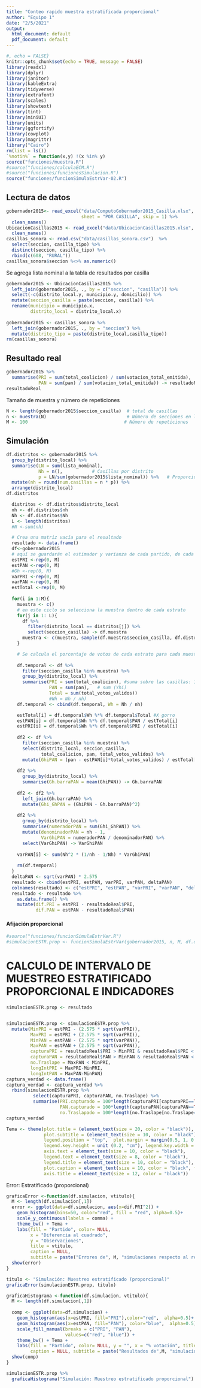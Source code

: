 ```yaml
---
title: "Conteo rapido muestra estratificada proporcional"
author: "Equipo 1"
date: "2/5/2021"
output:
  html_document: default
  pdf_document: default
---
```


```r
#, echo = FALSE}
knitr::opts_chunk$set(echo = TRUE, message = FALSE)
library(readxl)
library(dplyr)
library(janitor)
library(kableExtra)
library(tidyverse)
library(extrafont)
library(scales)
library(showtext)
library(tint)
library(miniUI)
library(units)
library(ggfortify)
library(cowplot)
library(magrittr)
library("Cairo")
rm(list = ls())
`%notin%` = function(x,y) !(x %in% y)
source("funciones/muestra.R")
#source("funciones/calculaECM.R")
#source("funciones/funcionesSimulacion.R")
source("funciones/funcionSimulaEstrVar-02.R")
```

## Lectura de datos

```r
gobernador2015<- read_excel("data/ComputoGobernador2015_Casilla.xlsx", 
                            sheet = "POR CASILLA", skip = 1) %>%
  clean_names()
UbicacionCasillas2015 <- read_excel("data/UbicacionCasillas2015.xlsx", skip = 4) %>%
  clean_names()
casillas_sonora <- read.csv("data/casillas_sonora.csv")  %>%
  select(seccion, casilla_tipo) %>%
  distinct(seccion, casilla_tipo) %>%
  rbind(c(608, "RURAL"))
casillas_sonora$seccion %<>% as.numeric()
```

Se agrega lista nominal a la tabla de resultados por casilla

```r
gobernador2015 <- UbicacionCasillas2015 %>%
  left_join(gobernador2015, ., by = c("seccion", "casilla")) %>%
  select(-c(distrito_local.y, municipio.y, domicilio)) %>%
  mutate(seccion_casilla = paste(seccion, casilla)) %>%
  rename(municipio = municipio.x,
         distrito_local = distrito_local.x)
  
gobernador2015 <- casillas_sonora %>%
  left_join(gobernador2015, ., by = "seccion") %>%
  mutate(distrito_tipo = paste(distrito_local,casilla_tipo))
rm(casillas_sonora)
```

## Resultado real

```r
gobernador2015 %>%
  summarise(PRI = sum(total_coalicion) / sum(votacion_total_emitida),
            PAN = sum(pan) / sum(votacion_total_emitida)) -> resultadoReal
resultadoReal
```

Tamaño de muestra y número de repeticiones

```r
N <- length(gobernador2015$seccion_casilla)  # total de casillas
n <- muestra(N)                              # Número de secciones en la muestra
M <- 100                                    # Número de repeticiones
```


## Simulación

```r
df.distritos <- gobernador2015 %>%
  group_by(distrito_local) %>%
  summarise(LN = sum(lista_nominal),
            Nh = n(),           # Casillas por distrito
            p = LN/sum(gobernador2015$lista_nominal)) %>%   # Proporción
  mutate(nh = round(num.casillas = n * p)) %>%
  arrange(distrito_local)
df.distritos
```

```r
  distritos <- df.distritos$distrito_local
  nh <- df.distritos$nh
  Nh <- df.distritos$Nh
  L <- length(distritos)
  #N <-sum(nh)

  # Crea una matriz vacía para el resultado
  resultado <- data.frame()
  df<-gobernador2015
  # aquí se guardarán el estimador y varianza de cada partido, de cada muestra
  estPRI <-rep(0, M)
  estPAN <-rep(0, M)
  #Gh <-rep(0, M)
  varPRI <-rep(0, M)
  varPAN <-rep(0, M)
  estTotal <-rep(0, M)
  
  for(i in 1:M){
    muestra <- c() 
    # en este ciclo se selecciona la muestra dentro de cada estrato
    for(j in 1: L){
      df %>%
        filter(distrito_local == distritos[j]) %>%
        select(seccion_casilla) -> df.muestra
      muestra <- c(muestra, sample(df.muestra$seccion_casilla, df.distritos$nh[j]))
    }

    # Se calcula el porcentaje de votos de cada estrato para cada muestra
    
    df.temporal <- df %>%
      filter(seccion_casilla %in% muestra) %>%
      group_by(distrito_local) %>% 
      summarise(PRI = sum(total_coalicion), #suma sobre las casillas: 1 hasta nh
                PAN = sum(pan),   # sum (Yhi)
                Total = sum(total_votos_validos))
                #Wh = Nh / nh)
    df.temporal <- cbind(df.temporal, Wh = Nh / nh)

    estTotal[i] = df.temporal$Wh %*% df.temporal$Total #X gorro
    estPAN[i] = df.temporal$Wh %*% df.temporal$PAN / estTotal[i]
    estPRI[i] = df.temporal$Wh %*% df.temporal$PRI / estTotal[i]
    
    df2 <- df %>%
      filter(seccion_casilla %in% muestra) %>%
      select(distrito_local, seccion_casilla, 
             total_coalicion, pan, total_votos_validos) %>%
      mutate(GhiPAN = (pan - estPAN[i]*total_votos_validos) / estTotal[i])
  
    df2 %>%
      group_by(distrito_local) %>%
      summarise(Gh.barraPAN = mean(GhiPAN)) -> Gh.barraPAN
    
    df2 <- df2 %>%
      left_join(Gh.barraPAN) %>%
      mutate(Ghi_GhPAN = (GhiPAN - Gh.barraPAN)^2)
  
    df2 %>%
      group_by(distrito_local) %>%
      summarise(numeradorPAN = sum(Ghi_GhPAN)) %>%
      mutate(denominadorPAN = nh - 1,
             VarGhiPAN = numeradorPAN / denominadorPAN) %>%
      select(VarGhiPAN) -> VarGhiPAN
  
    varPAN[i] <- sum(Nh^2 * (1/nh - 1/Nh) * VarGhiPAN)
    
    rm(df.temporal)
  }    
  deltaPAN <- sqrt(varPAN) * 2.575
  resultado <- cbind(estPRI, estPAN, varPRI, varPAN, deltaPAN)
  colnames(resultado) <- c("estPRI", "estPAN", "varPRI", "varPAN", "deltaPAN")
  resultado <- resultado %>%
    as.data.frame() %>%
    mutate(dif.PRI = estPRI - resultadoReal$PRI,
           dif.PAN = estPAN - resultadoReal$PAN)
```


#### Afijación proporcional

```r
#source("funciones/funcionSimulaEstrVar.R")
#simulacionESTR.prop <- funcionSimulaEstrVar(gobernador2015, n, M, df.distritos)
```

# CALCULO DE INTERVALO DE MUESTREO ESTRATIFICADO PROPORCIONAL E INDICADORES

```r
simulacionESTR.prop <- resultado


simulacionESTR.prop <- simulacionESTR.prop %>%
  mutate(MinPRI = estPRI - (2.575 * sqrt(varPRI)),
         MaxPRI = estPRI + (2.575 * sqrt(varPRI)),
         MinPAN = estPAN - (2.575 * sqrt(varPAN)),
         MaxPAN = estPAN + (2.575 * sqrt(varPAN)),
         capturaPRI = resultadoReal$PRI > MinPRI & resultadoReal$PRI < MaxPRI,
         capturaPAN = resultadoReal$PAN > MinPAN & resultadoReal$PAN < MaxPAN,
         no.Traslape = MaxPAN < MinPRI,
         longIntPRI = MaxPRI-MinPRI,
         longIntPAN = MaxPAN-MinPAN)
captura_verdad <- data.frame()
captura_verdad <- captura_verdad %>%
  rbind(simulacionESTR.prop %>%
          select(capturaPRI, capturaPAN, no.Traslape) %>%
          summarise(PRI.capturado = 100*length(capturaPRI[capturaPRI==TRUE]) / M,
                    PAN.capturado = 100*length(capturaPAN[capturaPAN==TRUE]) / M,
                    no.Traslapado = 100*length(no.Traslape[no.Traslape==TRUE])/M))
captura_verdad
```

```r
Tema <- theme(plot.title = (element_text(size = 20, color = "black")),
              plot.subtitle = (element_text(size = 10, color = "black")),
              legend.position = "top",  plot.margin = margin(0.5, 1, 0.5, 1, "cm"),
              legend.key.height = unit (0.2, "cm"), legend.key.width = unit (0.2, "cm"),
              axis.text = element_text(size = 10, color = "black"),
              legend.text = element_text(size = 8, color = "black"),
              legend.title = element_text(size = 10, color = "black"),
              plot.caption = element_text(size = 10, color = "black", face="italic"),
              axis.title = element_text(size = 12, color = "black"))
```

Error: Estratificado (proporcional)


```r
graficaError <-function(df.simulacion, vtitulo){
  M <- length(df.simulacion[,1])
  error <- ggplot(data=df.simulacion, aes(x=dif.PRI^2)) +
    geom_histogram(bins=50, color="red", fill = "red", alpha=0.5)+
    scale_y_continuous(labels = comma) +
    theme_bw() + Tema +
    labs(fill = "Partido", color= NULL, 
         x = "Diferencia al cuadrado", 
         y = "Observaciones", 
         title = vtitulo,
         caption = NULL, 
         subtitle = paste("Errores de", M, "simulaciones respecto al resultado observado"))
  show(error)
}
```

```r
titulo <- "Simulación: Muestreo estratificado (proporcional)"
graficaError(simulacionESTR.prop, titulo)
```

```r
graficaHistograma <-function(df.simulacion, vtitulo){
  M <- length(df.simulacion[,1])
  
  comp <- ggplot(data=df.simulacion) +
    geom_histogram(aes(x=estPRI, fill="PRI"),color="red",  alpha=0.5)+
    geom_histogram(aes(x=estPAN, fill="PAN"), color="blue",  alpha=0.5)+
    scale_fill_manual(breaks = c("PRI", "PAN"),
                      values=c("red", "blue")) +
    theme_bw() + Tema +
    labs(fill = "Partido", color= NULL, y = "", x = "% votación", title = vtitulo,
         caption = NULL, subtitle = paste("Resultados de",M, "simulaciones"))
  show(comp)
}
```

```r
simulacionESTR.prop %>%
  graficaHistograma("Simulación: Muestreo estratificado proporcional")
```
